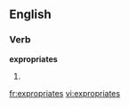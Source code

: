 
==English==

===Verb===
'''expropriates'''

# {{third-person singular of|[[expropriate]]}}

[[fr:expropriates]]
[[vi:expropriates]]